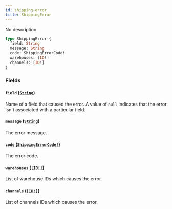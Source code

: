 ```yaml
---
id: shipping-error
title: ShippingError
---
```


No description

```graphql
type ShippingError {
  field: String
  message: String
  code: ShippingErrorCode!
  warehouses: [ID!]
  channels: [ID!]
}
```

### Fields

#### `field` ([`String`](/developer/api-reference/scalars/string.mdx))

Name of a field that caused the error. A value of `null` indicates that the error isn't associated with a particular field.

#### `message` ([`String`](/developer/api-reference/scalars/string.mdx))

The error message.

#### `code` ([`ShippingErrorCode!`](/developer/api-reference/enums/shipping-error-code.mdx))

The error code.

#### `warehouses` ([`[ID!]`](/developer/api-reference/scalars/id.mdx))

List of warehouse IDs which causes the error.

#### `channels` ([`[ID!]`](/developer/api-reference/scalars/id.mdx))

List of channels IDs which causes the error.
